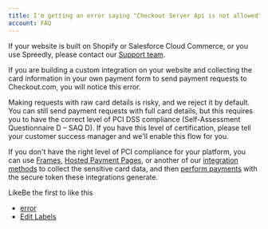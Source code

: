 ```yaml
---
title: I'm getting an error saying "Checkout Server Api is not allowed". What does this mean?
account: FAQ 
---
```


If your website is built on Shopify or Salesforce Cloud Commerce, or you use Spreedly, please contact our [Support team](mailto:support@checkout.com).

If you are building a custom integration on your website and collecting the card information in your own payment form to send payment requests to Checkout.com, you will notice this error.

Making requests with raw card details is risky, and we reject it by default. You can still send payment requests with full card details, but this requires you to have the correct level of PCI DSS compliance (Self-Assessment Questionnaire D – SAQ D). If you have this level of certification, please tell your customer success manager and we'll enable this flow for you.

If you don't have the right level of PCI compliance for your platform, you can use [Frames](/display/DOCS/Frames), [Hosted Payment Pages](/display/DOCS/Hosted+Payments+Page), or another of our [integration methods](/display/DOCS/Integrate) to collect the sensitive card data, and then [perform payments](/display/DOCS/Request+a+card+payment) with the secure token these integrations generate.

LikeBe the first to like this

*   [error](/label/FAQ/error)
*   [Edit Labels](# "Edit Labels (Type 'l')")




